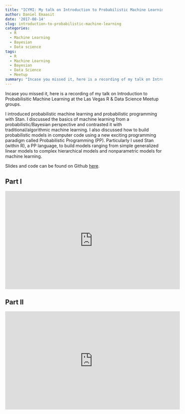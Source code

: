 ```yaml
---
title: "ICYMI: My talk on Introduction to Probabilistic Machine Learning"
author: Daniel Emaasit
date: '2017-08-14'
slug: introduction-to-probabilistic-machine-learning
categories:
  - R
  - Machine Learning
  - Bayesian
  - Data science
tags:
  - R
  - Machine Learning
  - Bayesian
  - Data Science
  - Meetup
summary: "Incase you missed it, here is a recording of my talk on Introduction to Probabilisitic Machine Learning at the Las Vegas R & Data Science Meetup groups. I introduced probabilistic machine learning and probabilistic programming with Stan. I discussed the basics of machine learning from a probabilistic/Bayesian perspective and contrasted it with traditional/algorithmic machine learning"  
---
```


Incase you missed it, here is a recording of my talk on Introduction to Probabilisitic Machine Learning at the Las Vegas R & Data Science Meetup groups.

I introduced probabilistic machine learning and probabilistic programming with Stan. I discussed the basics of machine learning from a probabilistic/Bayesian perspective and contrasted it with traditional/algorithmic machine learning. I also discussed how to build probabilistic models in computer code using a new exciting programming paradigm called Probabilistic Programming (PP). Particularly I used Stan (within R), a PP language, to build models ranging from simple generalized linear models to complex hierarchical models and nonparametric models for machine learning.

Slides and code can be found on Github [here](https://bit.ly/intro-pml-lv).

## Part I

<iframe width="560" height="315" src="https://www.youtube.com/embed/ICFtztrK9a4" frameborder="0" allowfullscreen></iframe>

## Part II

<iframe width="560" height="315" src="https://www.youtube.com/embed/YsGAce_3Ql4" frameborder="0" allowfullscreen></iframe>